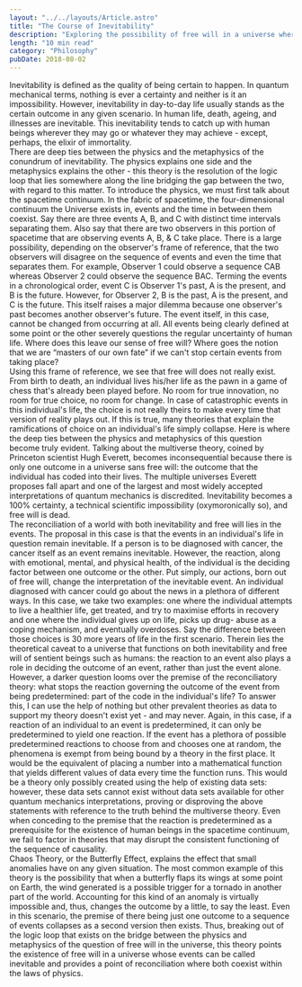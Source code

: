 ```yaml
---
layout: "../../layouts/Article.astro"
title: "The Course of Inevitability"
description: "Exploring the possibility of free will in a universe where events are inevitable"
length: "10 min read"
category: "Philosophy"
pubDate: 2018-08-02
---
```


Inevitability is defined as the quality of being certain to happen. In quantum
mechanical terms, nothing is ever a certainty and neither is it an impossibility. However,
inevitability in day-to-day life usually stands as the certain outcome in any given scenario. In
human life, death, ageing, and illnesses are inevitable. This inevitability tends to catch up with
human beings wherever they may go or whatever they may achieve - except, perhaps, the
elixir of immortality.
<br />
There are deep ties between the physics and the metaphysics of the conundrum of inevitability.
The physics explains one side and the metaphysics explains the other - this theory
is the resolution of the logic loop that lies somewhere along the line bridging the
gap between the two, with regard to this matter. To introduce the physics, we must
first talk about the spacetime continuum. In the fabric of spacetime, the four-dimensional
continuum the Universe exists in, events and the time in between them coexist. Say
there are three events A, B, and C with distinct time intervals separating them.
Also say that there are two observers in this portion of spacetime that are observing
events A, B, & C take place. There is a large possibility, depending on the observer's
frame of reference, that the two observers will disagree on the sequence of events
and even the time that separates them. For example, Observer 1 could observe a sequence
CAB whereas Observer 2 could observe the sequence BAC. Terming the events in a chronological
order, event C is Observer 1's past, A is the present, and B is the future. However,
for Observer 2, B is the past, A is the present, and C is the future. This itself
raises a major dilemma because one observer's past becomes another observer's future.
The event itself, in this case, cannot be changed from occurring at all. All events
being clearly defined at some point or the other severely questions the regular uncertainty
of human life. Where does this leave our sense of free will? Where goes the notion
that we are “masters of our own fate” if we can't stop certain events from taking
place?
<br />
Using this frame of reference, we see that free will does not really exist. From
birth to death, an individual lives his/her life as the pawn in a game of chess that's
already been played before. No room for true innovation, no room for true choice,
no room for change. In case of catastrophic events in this individual's life, the
choice is not really theirs to make every time that version of reality plays out.
If this is true, many theories that explain the ramifications of choice on an individual's
life simply collapse. Here is where the deep ties between the physics and metaphysics
of this question become truly evident. Talking about the multiverse theory, coined
by Princeton scientist Hugh Everett, becomes inconsequential because there is only
one outcome in a universe sans free will: the outcome that the individual has coded
into their lives. The multiple universes Everett proposes fall apart and one of the
largest and most widely accepted interpretations of quantum mechanics is discredited.
Inevitability becomes a 100% certainty, a technical scientific impossibility (oxymoronically
so), and free will is dead.
<br />
The reconciliation of a world with both inevitability and free will lies in the events.
The proposal in this case is that the events in an individual's life in question
remain inevitable. If a person is to be diagnosed with cancer, the cancer itself
as an event remains inevitable. However, the reaction, along with emotional, mental,
and physical health, of the individual is the deciding factor between one outcome
or the other. Put simply, our actions, born out of free will, change the interpretation
of the inevitable event. An individual diagnosed with cancer could go about the news
in a plethora of different ways. In this case, we take two examples: one where the
individual attempts to live a healthier life, get treated, and try to maximise efforts
in recovery and one where the individual gives up on life, picks up drug- abuse as
a coping mechanism, and eventually overdoses. Say the difference between those choices
is 30 more years of life in the first scenario. Therein lies the theoretical caveat
to a universe that functions on both inevitability and free will of sentient beings
such as humans: the reaction to an event also plays a role in deciding the outcome
of an event, rather than just the event alone.
<br />
However, a darker question looms over the premise of the reconciliatory theory: what
stops the reaction governing the outcome of the event from being predetermined: part
of the code in the individual's life? To answer this, I can use the help of nothing
but other prevalent theories as data to support my theory doesn't exist yet - and
may never. Again, in this case, if a reaction of an individual to an event is predetermined,
it can only be predetermined to yield one reaction. If the event has a plethora of
possible predetermined reactions to choose from and chooses one at random, the phenomena
is exempt from being bound by a theory in the first place. It would be the equivalent
of placing a number into a mathematical function that yields different values of
data every time the function runs. This would be a theory only possibly created using
the help of existing data sets: however, these data sets cannot exist without data
sets available for other quantum mechanics interpretations, proving or disproving
the above statements with reference to the truth behind the multiverse theory. Even
when conceding to the premise that the reaction is predetermined as a prerequisite
for the existence of human beings in the spacetime continuum, we fail to factor in
theories that may disrupt the consistent functioning of the sequence of causality.
<br />
Chaos Theory, or the Butterfly Effect, explains the effect that small anomalies have
on any given situation. The most common example of this theory is the possibility
that when a butterfly flaps its wings at some point on Earth, the wind generated
is a possible trigger for a tornado in another part of the world. Accounting for
this kind of an anomaly is virtually impossible and, thus, changes the outcome by
a little, to say the least. Even in this scenario, the premise of there being just
one outcome to a sequence of events collapses as a second version then exists. Thus,
breaking out of the logic loop that exists on the bridge between the physics and
metaphysics of the question of free will in the universe, this theory points the
existence of free will in a universe whose events can be called inevitable and provides
a point of reconciliation where both coexist within the laws of physics.
